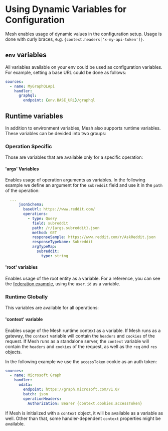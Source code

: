 # Using Dynamic Variables for Configuration

Mesh enables usage of dynamic values in the configuration setup. Usage is done with curly braces,
e.g. `{context.headers['x-my-api-token']}`.

## `env` variables

All variables available on your env could be used as configuration variables. For example, setting a
base URL could be done as follows:

```yaml filename=".meshrc.yaml"
sources:
  - name: MyGraphQLApi
    handler:
      graphql:
        endpoint: {env.BASE_URL}/graphql
```

## Runtime variables

In addition to environment variables, Mesh also supports runtime variables. These variables can be
devided into two groups:

### Operation Specific

Those are variables that are available only for a specific operation:

#### 'args' Variables

Enables usage of operation arguments as variables. In the following example we define an argument
for the `subreddit` field and use it in the `path` of the operation:

```yaml filename=".meshrc.yaml"
  ...
      jsonSchema:
        baseUrl: https://www.reddit.com/
        operations:
          - type: Query
            field: subreddit
            path: /r/{args.subreddit}.json
            method: GET
            responseSample: https://www.reddit.com/r/AskReddit.json
            responseTypeName: Subreddit
            argTypeMap:
              subreddit:
                type: string
```

#### 'root' variables

Enables usage of the root entity as a variable. For a reference, you can see the
[federation example](https://github.com/Urigo/graphql-mesh/blob/master/examples/federation-example/gateway/.meshrc.yml#L16),
using the `user.id` as a variable.

### Runtime Globally

This variables are available for all operations:

#### 'context' variable

Enables usage of the Mesh runtime context as a variable. If Mesh runs as a gateway, the `context`
variable will contain the `headers` and `cookies` of the request. If Mesh runs as a standalone
server, the `context` variable will contain the `headers` and `cookies` of the request, as well as
the `req` and `res` objects.

In the following example we use the `accessToken` cookie as an auth token:

```yaml filename=".meshrc.yaml"
sources:
  - name: Microsoft Graph
    handler:
      odata:
        endpoint: https://graph.microsoft.com/v1.0/
        batch: json
        operationHeaders:
          Authorization: Bearer {context.cookies.accessToken}
```

If Mesh is initialized with a `context` object, it will be available as a variable as well. Other
than that, some handler-dependent `context` properties might be available.
